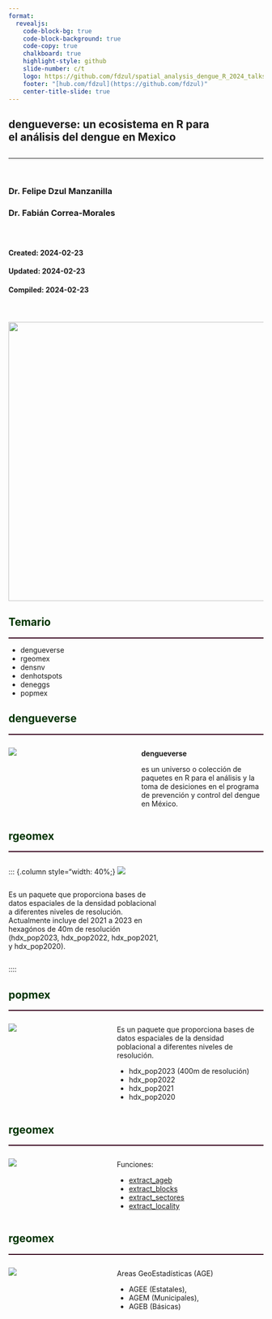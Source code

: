 ```yaml
---
format: 
  revealjs:
    code-block-bg: true
    code-block-background: true
    code-copy: true
    chalkboard: true
    highlight-style: github
    slide-number: c/t
    logo: https://github.com/fdzul/spatial_analysis_dengue_R_2024_talks/blob/main/talks/pkg_installation/logo_cenaprece.jpeg?raw=true
    footer: "[hub.com/fdzul](https://github.com/fdzul)"
    center-title-slide: true
---
```


<h2>dengueverse: un ecosistema en R para
<br>el análisis del dengue en Mexico
</h2>

<h2>

</h2>

<hr>

<br>


<h3>Dr. Felipe Dzul Manzanilla</h3>

<h3>Dr. Fabián Correa-Morales</h3>

<h3>

</h3>
<br>
<h4> Created: 2024-02-23 </h4>

<h4> Updated: 2024-02-23</h4>

<h4> Compiled: 2024-02-23</h4>

<br>

<h4>


![](logo_dengueverse2.png){.absolute top="250" left="580" width="550"}

## [Temario]{style="color:#003300;"}
<hr style="height:2px;border-width:0;color:#330019;background-color:#330019">

- dengueverse
- rgeomex
- densnv
- denhotspots
- deneggs
- popmex


## [dengueverse]{style="color:#003300;"}
<hr style="height:2px;border-width:0;color:#330019;background-color:#330019">


:::: {.columns}
::: {.column style="width: 50%; font-size: 80%"}
![](logo_dengueverse3.png)
:::

::: {.column style="width: 50%; font-size: 100%"}
**dengueverse** 

es un universo o colección de paquetes en R para el análisis y la toma de desiciones en el programa de prevención y control del dengue en México.
:::

::::


## [rgeomex]{style="color:#003300;"}
<hr style="height:2px;border-width:0;color:#330019;background-color:#330019">

:::: {.columns}

::: {.column style="width: 40%;}
![](https://github.com/fdzul/rgeomex/blob/main/man/figures/logo.png?raw=true)
:::

::: {.column style="width: 60%; font-size: 100%"}
Es un paquete que proporciona bases de datos espaciales de la densidad poblacional a diferentes niveles de resolución. Actualmente incluye del 2021 a 2023 en hexagónos de 40m de resolución (hdx_pop2023, hdx_pop2022,  hdx_pop2021, y hdx_pop2020).
:::

::::


## [popmex]{style="color:#003300;"}
<hr style="height:2px;border-width:0;color:#330019;background-color:#330019">


:::: {.columns}
::: {.column style="width: 40%; font-size: 80%"}
![](https://github.com/fdzul/popmex/blob/main/man/figures/logo.png?raw=true)
:::

::: {.column style="width: 60%; font-size: 100%"}
Es un paquete que proporciona bases de datos espaciales de la densidad poblacional a diferentes niveles de resolución.

- hdx_pop2023 (400m de resolución)
- hdx_pop2022
- hdx_pop2021
- hdx_pop2020
:::

::::






## [rgeomex]{style="color:#003300;"}
<hr style="height:2px;border-width:0;color:#330019;background-color:#330019">


:::: {.columns}
::: {.column style="width: 40%; font-size: 80%"}
![](https://github.com/fdzul/rgeomex/blob/main/man/figures/logo.png?raw=true)
:::

::: {.column style="width: 60%; font-size: 100%"}
Funciones: 

  - [extract_ageb]()
  - [extract_blocks]()
  - [extract_sectores]()
  - [extract_locality]()

:::
::::

## [rgeomex]{style="color:#003300;"}
<hr style="height:2px;border-width:0;color:#330019;background-color:#330019">


:::: {.columns}
::: {.column style="width: 40%; font-size: 80%"}
![](https://github.com/fdzul/rgeomex/blob/main/man/figures/logo.png?raw=true)
:::

::: {.column style="width: 60%; font-size: 100%"}
Areas GeoEstadísticas (AGE)

- AGEE (Estatales), 
- AGEM (Municipales), 
- AGEB (Básicas)

:::
::::

